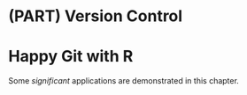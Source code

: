 # (PART) Version Control {-} 

# Happy Git with R

Some _significant_ applications are demonstrated in this chapter.


